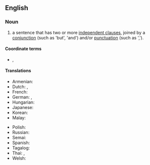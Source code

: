 ==English==

===Noun===
{{en-noun}}

# {{lb|en|grammar}} a sentence that has two or more [[independent clause]]s, joined by a [[conjunction]] (such as 'but', 'and') and/or [[punctuation]] (such as ',').
{{examples|examples=The alarm went off and I got out of bed.<br>I got to work but my computer wouldn't work}}

====Coordinate terms====
* {{sense|grammar}} {{l|en|simple sentence}}, {{l|en|complex sentence}}

====Translations====
{{trans-top|a sentence that has two or more independent clauses, joined by a conjunction and/or punctuation.}}
* Armenian: {{t+|hy|բարդ նախադասություն}}
* Dutch: {{t|nl|nevenschikkende zin|m}}, {{t|nl|gecoördineerde zin|m}}
* French: {{t+|fr|phrase complexe|f}}
* German: {{t+|de|Satzreihe|f}}, {{t+|de|Satzverbindung|f}}
* Hungarian: {{t|hu|összetett mondat}}
* Japanese: {{t|ja|重文|tr=jūbun|sc=Jpan}}
* Korean: {{t|ko|병렬문|sc=Kore}}
* Malay: {{t+|ms|ayat majmuk}}
{{trans-mid}}
* Polish: {{t+|pl|zdanie złożone|n}}
* Russian: {{t+|ru|сложносочинённое предложе́ние|n}}
* Semai: {{t|sea|ayat majmuk}}
* Spanish: {{t+|es|oración coordinada|f}}
* Tagalog: {{t|tl|tambalang pangungusap}}
* Thai: {{t|th|อเนกรรถประโยค}}, {{t|th|ประโยคความรวม}}
* Welsh: {{t|cy|brawddeg gyfansawdd|f}}
{{trans-bottom}}